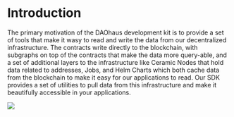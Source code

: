 # Introduction

The primary motivation of the DAOhaus development kit is to provide a set of tools that make it wasy to read and write the data from our decentralized infrastructure. The contracts write directly to the blockchain, with subgraphs on top of the contracts that make the data more query-able, and a set of additional layers to the infrastructure like Ceramic Nodes that hold data related to addresses, Jobs, and Helm Charts which both cache data from the blockchain to make it easy for our applications to read. Our SDK provides a set of utilities to pull data from this infrastructure and make it beautifully accessible in your applications.

![](https://i.imgur.com/ZFUDkRh.jpg)
